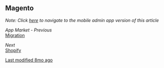 ## Magento

*Note: Click [here](mobile-admin-link) to navigate to the mobile admin app version of this article*

*App Market - Previous*  
[Migration](previous-link)

*Next*  
[Shopify](next-link)

[Last modified 8mo ago](last-modified-link)

